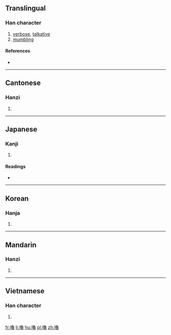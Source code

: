 {{also|噜}}
==Translingual==

===Han character===
{{Han char|rn=30|rad=口|as=15|sn=18|four=6706<sub>3</sub>|canj=口弓田日 (RNWA)|ids=⿰[[口]][[魯]]}}

# [[verbose]], [[talkative]]
# [[mumbling]]

====References====
* {{Han ref|kx=0212.270|dkj=04502|dj=0435.120|hdz=10700.120|uh=5695|ud=22165|bh=C250|bd=49744}}

----

==Cantonese==

===Hanzi===
{{yue-hanzi|jyut=lou1|y=lou1|sim=噜}}

# {{defn|lang=yue|sort=口15}}

----

==Japanese==

===Kanji===
{{ja-kanji|grade=|rs=口15}}

# {{defn|lang=ja|sort=口15}}

====Readings====
* {{ja-readings|on=[[ろ]] (ro)|kun=[[かたる]] (kataru), [[へつらう]] (hetsurau)}}

----

==Korean==

===Hanja===
{{ko-hanja|hangeul=로|rv=ro|mr=ro}}

# {{defn|lang=ko|sort=口15}}

----

==Mandarin==

===Hanzi===
{{cmn-hanzi|sim=噜|pin=[[lū]] ([[lu1]])|wg=lu<sup>1</sup>}}

# {{defn|lang=cmn|sort=口15}}

----

==Vietnamese==

===Han character===
{{vi-hantu|[[lỗ]], [[rủa]], [[sủa]], [[ruả]]|rs=口15}}

# {{defn|lang=vi|sort=口15}}

[[fr:嚕]]
[[li:嚕]]
[[hu:嚕]]
[[pl:嚕]]
[[zh:嚕]]